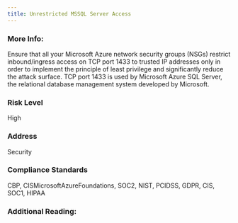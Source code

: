 ```yaml
---
title: Unrestricted MSSQL Server Access
---
```


### More Info:

Ensure that all your Microsoft Azure network security groups (NSGs) restrict inbound/ingress access on TCP port 1433 to trusted IP addresses only in order to implement the principle of least privilege and significantly reduce the attack surface. TCP port 1433 is used by Microsoft Azure SQL Server, the relational database management system developed by Microsoft.

### Risk Level

High

### Address

Security

### Compliance Standards

CBP, CISMicrosoftAzureFoundations, SOC2, NIST, PCIDSS, GDPR, CIS, SOC1, HIPAA

### Additional Reading:
